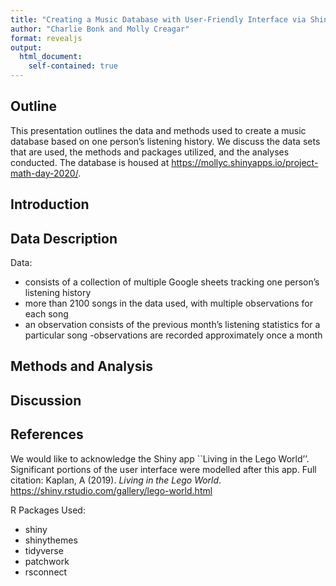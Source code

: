 ```yaml
---
title: "Creating a Music Database with User-Friendly Interface via Shiny"
author: "Charlie Bonk and Molly Creagar"
format: revealjs
output:
  html_document:
    self-contained: true
---
```


## Outline

This presentation outlines the data and methods used to create a music database based on one person's listening history. We discuss the data sets that are used, the methods and packages utilized, and the analyses conducted. The database is housed at <https://mollyc.shinyapps.io/project-math-day-2020/>.

## Introduction

## Data Description

Data:

- consists of a collection of multiple Google sheets tracking one person's listening history
- more than 2100 songs in the data used, with multiple observations for each song
- an observation consists of the previous month's listening statistics for a particular song
-observations are recorded approximately once a month


## Methods and Analysis


## Discussion

## References

We would like to acknowledge the Shiny app ``Living in the Lego World''. Significant portions of the user interface were modelled after this app. Full citation: Kaplan, A (2019). _Living in the Lego World_. <https://shiny.rstudio.com/gallery/lego-world.html>

R Packages Used:

*   shiny
*   shinythemes
*   tidyverse 
*   patchwork
*   rsconnect


